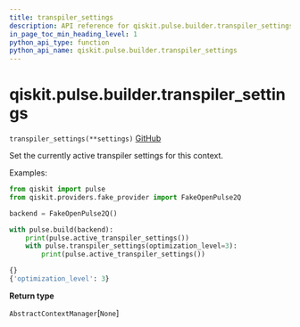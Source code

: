 ```yaml
---
title: transpiler_settings
description: API reference for qiskit.pulse.builder.transpiler_settings
in_page_toc_min_heading_level: 1
python_api_type: function
python_api_name: qiskit.pulse.builder.transpiler_settings
---
```


# qiskit.pulse.builder.transpiler\_settings

<span id="qiskit.pulse.builder.transpiler_settings" />

`transpiler_settings(**settings)` [GitHub](https://github.com/qiskit/qiskit/tree/stable/0.23/qiskit/pulse/builder.py "view source code")

Set the currently active transpiler settings for this context.

Examples:

```python
from qiskit import pulse
from qiskit.providers.fake_provider import FakeOpenPulse2Q

backend = FakeOpenPulse2Q()

with pulse.build(backend):
    print(pulse.active_transpiler_settings())
    with pulse.transpiler_settings(optimization_level=3):
        print(pulse.active_transpiler_settings())
```

```python
{}
{'optimization_level': 3}
```

**Return type**

`AbstractContextManager`\[`None`]

